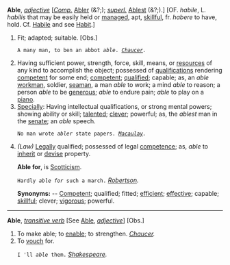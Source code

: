 '''Able''', ''[[adjective (part of speech)|adjective]]'' [''[[Comp. (part of speech)|Comp.]]'' [[Abler]] (&?;); ''[[superl. (part of speech)|superl.]]'' [[Ablest]] (&?;).] [OF. ''habile'', L. ''habilis'' that may be easily held or [[managed]], apt, [[skillful]], fr. ''habere'' to have, hold. Cf. [[Habile]] and see [[Habit]].]

<ol>
<li>Fit; adapted; suitable. [Obs.]

<code>A many man, to ben an abbot ''able''. ''[[Chaucer (source)|Chaucer]].''</code>

<li> Having sufficient power, strength, force, skill, means, or [[resources]] of any kind to accomplish the object; possessed of [[qualifications]] rendering [[competent]] for some end; [[competent]]; [[qualified]]; capable; as, an ''able'' [[workman]], soldier, [[seaman]], a man ''able'' to work; a mind ''able'' to reason; a person ''able'' to be [[generous]]; ''able'' to endure pain; ''able'' to play on a [[piano]].

<li> [[Specially]]: Having intellectual qualifications, or strong mental powers; showing ability or skill; [[talented]]; [[clever]]; powerful; as, the ''ablest'' man in the [[senate]]; an ''able'' speech.

<code>No man wrote ''abler'' state papers. ''[[Macaulay (source)|Macaulay]].''</code>

<li> ''(Law)'' [[Legally]] qualified; possessed of legal [[competence]]; as, ''able'' to [[inherit]] or [[devise]] property.

'''Able for''', is [[Scotticism]].

<code>Hardly ''able for'' such a march.</code> ''[[Robertson (source)|Robertson]].''

'''Synonyms:''' -- [[Competent]]; qualified; fitted; [[efficient]]; [[effective]]; capable; [[skillful]]; clever; [[vigorous]]; powerful.
</ol>
-----
'''Able''', ''[[transitive verb (part of speech)|transitive verb]]'' [See [[Able]], ''[[adjective (part of speech)|adjective]]''] [Obs.]

<ol>
<li>To make able; to [[enable]]; to strengthen. ''[[Chaucer (source)|Chaucer]].''

<li> To [[vouch]] for.

<code>I 'll ''able'' them.</code> ''[[Shakespeare (source)|Shakespeare]].''
</ol>